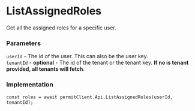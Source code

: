 # ListAssignedRoles

Get all the assigned roles for a specific user.

### Parameters

`userId` - The id of the user. This can also be the user key.<br/>
`tenantId` - **optional** - The id of the tenant or the tenant key. **If no is tenant provided, all tenants will fetch**.<br/>

### Implementation

```dotnet
const roles = await permitClient.Api.ListAssignedRoles(userId, tenantId);
```
